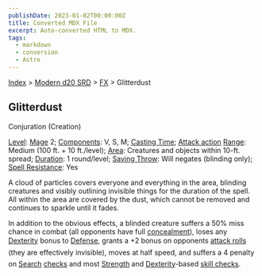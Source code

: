```yaml
---
publishDate: 2023-01-02T00:00:00Z
title: Converted MDX File
excerpt: Auto-converted HTML to MDX.
tags:
  - markdown
  - conversion
  - Astro
---
```






[Index](-index) > [Modern d20 SRD](modern-d20-srd-index) > [FX](modern-d20-srd-fx-index) > Glitterdust




## Glitterdust


Conjuration (Creation)


[Level](modern-d20-srd-fx-level): [Mage](modern-d20-srd-classes-advanced-mage) 2; [Components](modern-d20-srd-fx-components): V, S, M; [Casting Time](modern-d20-srd-fx-casting-time); [Attack action](modern-d20-srd-combat-attack-actions) [Range](modern-d20-srd-fx-range): Medium (100 ft. + 10 ft./level); [Area](modern-d20-srd-fx-area): Creatures and objects within 10-ft. spread; [Duration](modern-d20-srd-fx-duration):  1 round/level; [Saving Throw](modern-d20-srd-basics-saving-throws): Will negates (blinding only); [Spell Resistance](modern-d20-srd-special-abilities-spell-resistance): Yes


A cloud of particles covers everyone and everything in the area, blinding creatures and visibly outlining invisible things for the duration of the spell. All within the area are covered by the dust, which cannot be removed and continues to sparkle until it fades.


In addition to the obvious effects, a blinded creature suffers a 50% miss chance in combat (all opponents have full [concealment](modern-d20-srd-combat-concealment)), loses any [Dexterity](modern-d20-srd-basics-ability-scores) bonus to [Defense](modern-d20-srd-combat-defense), grants a +2 bonus on opponents [attack
rolls](modern-d20-srd-combat-attack-roll) (they are effectively invisible), moves at half speed, and suffers a 4 penalty on [Search](modern-d20-srd-skills-search) [checks](modern-d20-srd-skills-skill-basics-php#skill-check-index) and most [Strength](modern-d20-srd-basics-ability-scores) and [Dexterity](modern-d20-srd-basics-ability-scores)-based [skill
checks](modern-d20-srd-skills-skill-basics-php#skill-checks-index).




